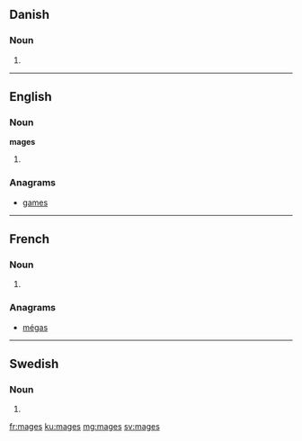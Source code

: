 ==Danish==

===Noun===
{{head|da|noun form|g=c}}

# {{form of|genitive singular indefinite|mage|lang=da}}
----

==English==

===Noun===
'''mages'''

# {{plural of|mage|lang=en}}

===Anagrams===
* [[games#English|games]]

----

==French==

===Noun===
{{head|fr}}

# {{plural of|mage|lang=fr}}

===Anagrams===
* [[mégas#French|mégas]]

----

==Swedish==

===Noun===
{{head|sv|noun form}}

# {{sv-noun-form-indef-gen|mage}}

[[fr:mages]]
[[ku:mages]]
[[mg:mages]]
[[sv:mages]]